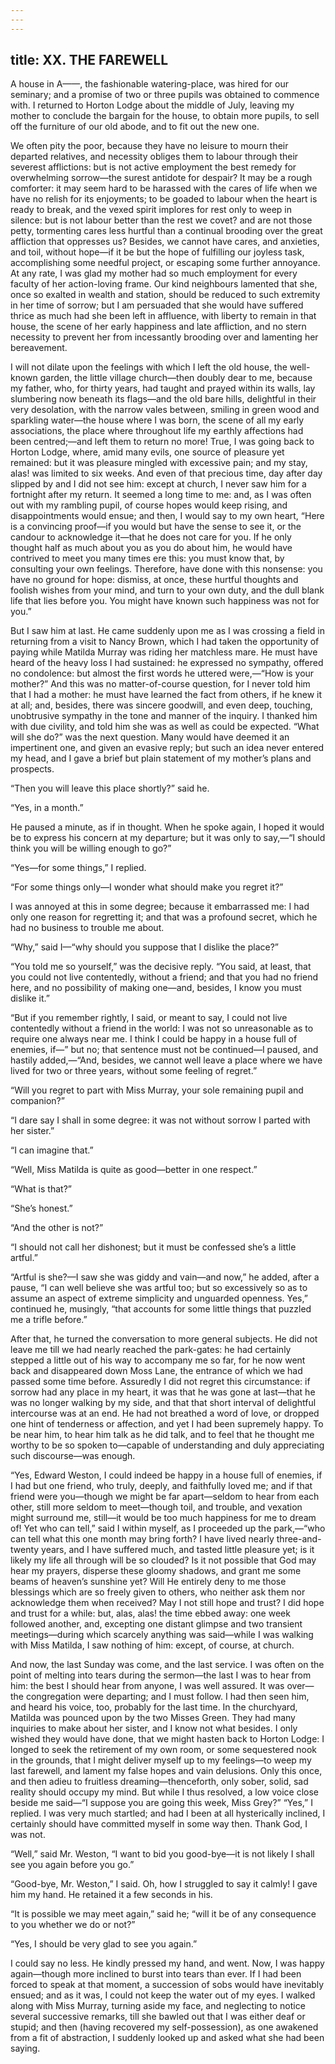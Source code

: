 ```yaml
---
---
---
```

title: XX. THE FAREWELL
---


A house in A——, the fashionable watering-place, was hired for our seminary; and a promise of two or three pupils was obtained to commence with. I returned to Horton Lodge about the middle of July, leaving my mother to conclude the bargain for the house, to obtain more pupils, to sell off the furniture of our old abode, and to fit out the new one.

We often pity the poor, because they have no leisure to mourn their departed relatives, and necessity obliges them to labour through their severest afflictions: but is not active employment the best remedy for overwhelming sorrow—the surest antidote for despair? It may be a rough comforter: it may seem hard to be harassed with the cares of life when we have no relish for its enjoyments; to be goaded to labour when the heart is ready to break, and the vexed spirit implores for rest only to weep in silence: but is not labour better than the rest we covet? and are not those petty, tormenting cares less hurtful than a continual brooding over the great affliction that oppresses us? Besides, we cannot have cares, and anxieties, and toil, without hope—if it be but the hope of fulfilling our joyless task, accomplishing some needful project, or escaping some further annoyance. At any rate, I was glad my mother had so much employment for every faculty of her action-loving frame. Our kind neighbours lamented that she, once so exalted in wealth and station, should be reduced to such extremity in her time of sorrow; but I am persuaded that she would have suffered thrice as much had she been left in affluence, with liberty to remain in that house, the scene of her early happiness and late affliction, and no stern necessity to prevent her from incessantly brooding over and lamenting her bereavement.

I will not dilate upon the feelings with which I left the old house, the well-known garden, the little village church—then doubly dear to me, because my father, who, for thirty years, had taught and prayed within its walls, lay slumbering now beneath its flags—and the old bare hills, delightful in their very desolation, with the narrow vales between, smiling in green wood and sparkling water—the house where I was born, the scene of all my early associations, the place where throughout life my earthly affections had been centred;—and left them to return no more! True, I was going back to Horton Lodge, where, amid many evils, one source of pleasure yet remained: but it was pleasure mingled with excessive pain; and my stay, alas! was limited to six weeks. And even of that precious time, day after day slipped by and I did not see him: except at church, I never saw him for a fortnight after my return. It seemed a long time to me: and, as I was often out with my rambling pupil, of course hopes would keep rising, and disappointments would ensue; and then, I would say to my own heart, “Here is a convincing proof—if you would but have the sense to see it, or the candour to acknowledge it—that he does not care for you. If he only thought half as much about you as you do about him, he would have contrived to meet you many times ere this: you must know that, by consulting your own feelings. Therefore, have done with this nonsense: you have no ground for hope: dismiss, at once, these hurtful thoughts and foolish wishes from your mind, and turn to your own duty, and the dull blank life that lies before you. You might have known such happiness was not for you.”

But I saw him at last. He came suddenly upon me as I was crossing a field in returning from a visit to Nancy Brown, which I had taken the opportunity of paying while Matilda Murray was riding her matchless mare. He must have heard of the heavy loss I had sustained: he expressed no sympathy, offered no condolence: but almost the first words he uttered were,—“How is your mother?” And this was no matter-of-course question, for I never told him that I had a mother: he must have learned the fact from others, if he knew it at all; and, besides, there was sincere goodwill, and even deep, touching, unobtrusive sympathy in the tone and manner of the inquiry. I thanked him with due civility, and told him she was as well as could be expected. “What will she do?” was the next question. Many would have deemed it an impertinent one, and given an evasive reply; but such an idea never entered my head, and I gave a brief but plain statement of my mother’s plans and prospects.

“Then you will leave this place shortly?” said he.

“Yes, in a month.”

He paused a minute, as if in thought. When he spoke again, I hoped it would be to express his concern at my departure; but it was only to say,—“I should think you will be willing enough to go?”

“Yes—for some things,” I replied.

“For some things only—I wonder what should make you regret it?”

I was annoyed at this in some degree; because it embarrassed me: I had only one reason for regretting it; and that was a profound secret, which he had no business to trouble me about.

“Why,” said I—“why should you suppose that I dislike the place?”

“You told me so yourself,” was the decisive reply. “You said, at least, that you could not live contentedly, without a friend; and that you had no friend here, and no possibility of making one—and, besides, I know you must dislike it.”

“But if you remember rightly, I said, or meant to say, I could not live contentedly without a friend in the world: I was not so unreasonable as to require one always near me. I think I could be happy in a house full of enemies, if—” but no; that sentence must not be continued—I paused, and hastily added,—“And, besides, we cannot well leave a place where we have lived for two or three years, without some feeling of regret.”

“Will you regret to part with Miss Murray, your sole remaining pupil and companion?”

“I dare say I shall in some degree: it was not without sorrow I parted with her sister.”

“I can imagine that.”

“Well, Miss Matilda is quite as good—better in one respect.”

“What is that?”

“She’s honest.”

“And the other is not?”

“I should not call her dishonest; but it must be confessed she’s a little artful.”

“Artful is she?—I saw she was giddy and vain—and now,” he added, after a pause, “I can well believe she was artful too; but so excessively so as to assume an aspect of extreme simplicity and unguarded openness. Yes,” continued he, musingly, “that accounts for some little things that puzzled me a trifle before.”

After that, he turned the conversation to more general subjects. He did not leave me till we had nearly reached the park-gates: he had certainly stepped a little out of his way to accompany me so far, for he now went back and disappeared down Moss Lane, the entrance of which we had passed some time before. Assuredly I did not regret this circumstance: if sorrow had any place in my heart, it was that he was gone at last—that he was no longer walking by my side, and that that short interval of delightful intercourse was at an end. He had not breathed a word of love, or dropped one hint of tenderness or affection, and yet I had been supremely happy. To be near him, to hear him talk as he did talk, and to feel that he thought me worthy to be so spoken to—capable of understanding and duly appreciating such discourse—was enough.

“Yes, Edward Weston, I could indeed be happy in a house full of enemies, if I had but one friend, who truly, deeply, and faithfully loved me; and if that friend were you—though we might be far apart—seldom to hear from each other, still more seldom to meet—though toil, and trouble, and vexation might surround me, still—it would be too much happiness for me to dream of! Yet who can tell,” said I within myself, as I proceeded up the park,—“who can tell what this one month may bring forth? I have lived nearly three-and-twenty years, and I have suffered much, and tasted little pleasure yet; is it likely my life all through will be so clouded? Is it not possible that God may hear my prayers, disperse these gloomy shadows, and grant me some beams of heaven’s sunshine yet? Will He entirely deny to me those blessings which are so freely given to others, who neither ask them nor acknowledge them when received? May I not still hope and trust? I did hope and trust for a while: but, alas, alas! the time ebbed away: one week followed another, and, excepting one distant glimpse and two transient meetings—during which scarcely anything was said—while I was walking with Miss Matilda, I saw nothing of him: except, of course, at church.

And now, the last Sunday was come, and the last service. I was often on the point of melting into tears during the sermon—the last I was to hear from him: the best I should hear from anyone, I was well assured. It was over—the congregation were departing; and I must follow. I had then seen him, and heard his voice, too, probably for the last time. In the churchyard, Matilda was pounced upon by the two Misses Green. They had many inquiries to make about her sister, and I know not what besides. I only wished they would have done, that we might hasten back to Horton Lodge: I longed to seek the retirement of my own room, or some sequestered nook in the grounds, that I might deliver myself up to my feelings—to weep my last farewell, and lament my false hopes and vain delusions. Only this once, and then adieu to fruitless dreaming—thenceforth, only sober, solid, sad reality should occupy my mind. But while I thus resolved, a low voice close beside me said—“I suppose you are going this week, Miss Grey?” “Yes,” I replied. I was very much startled; and had I been at all hysterically inclined, I certainly should have committed myself in some way then. Thank God, I was not.

“Well,” said Mr. Weston, “I want to bid you good-bye—it is not likely I shall see you again before you go.”

“Good-bye, Mr. Weston,” I said. Oh, how I struggled to say it calmly! I gave him my hand. He retained it a few seconds in his.

“It is possible we may meet again,” said he; “will it be of any consequence to you whether we do or not?”

“Yes, I should be very glad to see you again.”

I could say no less. He kindly pressed my hand, and went. Now, I was happy again—though more inclined to burst into tears than ever. If I had been forced to speak at that moment, a succession of sobs would have inevitably ensued; and as it was, I could not keep the water out of my eyes. I walked along with Miss Murray, turning aside my face, and neglecting to notice several successive remarks, till she bawled out that I was either deaf or stupid; and then (having recovered my self-possession), as one awakened from a fit of abstraction, I suddenly looked up and asked what she had been saying.
